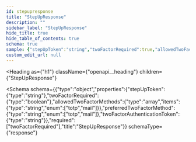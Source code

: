 ```yaml
---
id: stepupresponse
title: "StepUpResponse"
description: ""
sidebar_label: "StepUpResponse"
hide_title: true
hide_table_of_contents: true
schema: true
sample: {"stepUpToken":"string","twoFactorRequired":true,"allowedTwoFactorMethods":["totp"],"preferredTwoFactorMethod":"totp","twoFactorAuthenticationToken":"string"}
custom_edit_url: null
---
```



<Heading
  as={"h1"}
  className={"openapi__heading"}
  children={"StepUpResponse"}
>
</Heading>





<Schema
  schema={{"type":"object","properties":{"stepUpToken":{"type":"string"},"twoFactorRequired":{"type":"boolean"},"allowedTwoFactorMethods":{"type":"array","items":{"type":"string","enum":["totp","mail"]}},"preferredTwoFactorMethod":{"type":"string","enum":["totp","mail"]},"twoFactorAuthenticationToken":{"type":"string"}},"required":["twoFactorRequired"],"title":"StepUpResponse"}}
  schemaType={"response"}
>
  
</Schema>
            